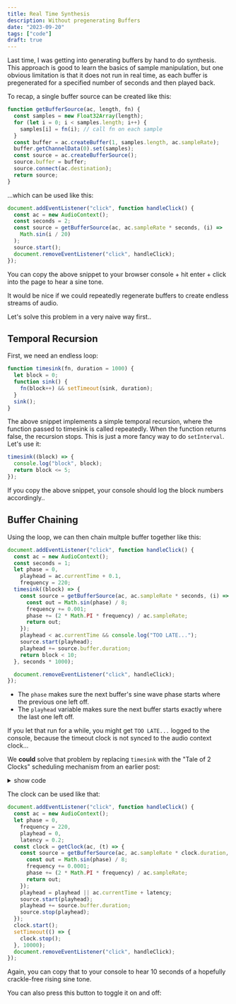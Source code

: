 ```yaml
---
title: Real Time Synthesis
description: Without pregenerating Buffers
date: "2023-09-20"
tags: ["code"]
draft: true
---
```


Last time, I was getting into generating buffers by hand to do synthesis.
This approach is good to learn the basics of sample manipulation, but one obvious limitation is that it does not run in real time,
as each buffer is pregenerated for a specified number of seconds and then played back.

To recap, a single buffer source can be created like this:

```js
function getBufferSource(ac, length, fn) {
  const samples = new Float32Array(length);
  for (let i = 0; i < samples.length; i++) {
    samples[i] = fn(i); // call fn on each sample
  }
  const buffer = ac.createBuffer(1, samples.length, ac.sampleRate);
  buffer.getChannelData(0).set(samples);
  const source = ac.createBufferSource();
  source.buffer = buffer;
  source.connect(ac.destination);
  return source;
}
```

...which can be used like this:

```js
document.addEventListener("click", function handleClick() {
  const ac = new AudioContext();
  const seconds = 2;
  const source = getBufferSource(ac, ac.sampleRate * seconds, (i) =>
    Math.sin(i / 20)
  );
  source.start();
  document.removeEventListener("click", handleClick);
});
```

You can copy the above snippet to your browser console + hit enter + click into the page to hear a sine tone.

It would be nice if we could repeatedly regenerate buffers to create endless streams of audio.

Let's solve this problem in a very naive way first..

## Temporal Recursion

First, we need an endless loop:

```js
function timesink(fn, duration = 1000) {
  let block = 0;
  function sink() {
    fn(block++) && setTimeout(sink, duration);
  }
  sink();
}
```

The above snippet implements a simple temporal recursion, where the function passed to timesink is called repeatedly.
When the function returns false, the recursion stops. This is just a more fancy way to do `setInterval`.
Let's use it:

```js
timesink((block) => {
  console.log("block", block);
  return block <= 5;
});
```

If you copy the above snippet, your console should log the block numbers accordingly..

## Buffer Chaining

Using the loop, we can then chain multple buffer together like this:

```js
document.addEventListener("click", function handleClick() {
  const ac = new AudioContext();
  const seconds = 1;
  let phase = 0,
    playhead = ac.currentTime + 0.1,
    frequency = 220;
  timesink((block) => {
    const source = getBufferSource(ac, ac.sampleRate * seconds, (i) => {
      const out = Math.sin(phase) / 8;
      frequency += 0.001;
      phase += (2 * Math.PI * frequency) / ac.sampleRate;
      return out;
    });
    playhead < ac.currentTime && console.log("TOO LATE...");
    source.start(playhead);
    playhead += source.buffer.duration;
    return block < 10;
  }, seconds * 1000);

  document.removeEventListener("click", handleClick);
});
```

- The `phase` makes sure the next buffer's sine wave phase starts where the previous one left off.
- The `playhead` variable makes sure the next buffer starts exactly where the last one left off.

If you let that run for a while, you might get `TOO LATE...` logged to the console, because the timeout clock is not synced to the audio context clock...

We **could** solve that problem by replacing `timesink` with the "Tale of 2 Clocks" scheduling mechanism from an earlier post:

<details>
<summary>show code</summary>

```js
// generalized "Tale of 2 Clocks" scheduling
function createClock(
  getTime,
  callback, // called slightly before each cycle
  duration = 0.05, // duration of each cycle
  interval = 0.1, // interval between callbacks
  overlap = 0.1 // overlap between callbacks
) {
  let tick = 0; // counts callbacks
  let phase = 0; // next callback time
  let precision = 10 ** 4; // used to round phase
  let minLatency = 0.01;
  const setDuration = (setter) => (duration = setter(duration));
  overlap = overlap || interval / 2;
  const onTick = () => {
    const t = getTime();
    const lookahead = t + interval + overlap; // the time window for this tick
    if (phase === 0) {
      phase = t + minLatency;
    }
    // callback as long as we're inside the lookahead
    while (phase < lookahead) {
      phase = Math.round(phase * precision) / precision;
      phase >= t && callback(phase, duration, tick);
      phase < t && console.log("TOO LATE", phase); // what if latency is added from outside?
      phase += duration; // increment phase by duration
      tick++;
    }
  };
  let intervalID;
  const start = () => {
    clear(); // just in case start was called more than once
    onTick();
    intervalID = setInterval(onTick, interval * 1000);
  };
  const clear = () => intervalID !== undefined && clearInterval(intervalID);
  const pause = () => clear();
  const stop = () => {
    tick = 0;
    phase = 0;
    clear();
  };
  const getPhase = () => phase;
  // setCallback
  return {
    setDuration,
    start,
    stop,
    pause,
    duration,
    interval,
    getPhase,
    minLatency,
  };
}

// clock specific for AudioContext
function getClock(ac, fn, interval) {
  const getTime = () => ac.currentTime;
  const clock = createClock(
    getTime,
    // called slightly before each cycle
    fn,
    interval // duration of each cycle
  );
  return clock;
}
```

</details>

The clock can be used like that:

```js
document.addEventListener("click", function handleClick() {
  const ac = new AudioContext();
  let phase = 0,
    frequency = 220,
    playhead = 0,
    latency = 0.2;
  const clock = getClock(ac, (t) => {
    const source = getBufferSource(ac, ac.sampleRate * clock.duration, () => {
      const out = Math.sin(phase) / 8;
      frequency += 0.0001;
      phase += (2 * Math.PI * frequency) / ac.sampleRate;
      return out;
    });
    playhead = playhead || ac.currentTime + latency;
    source.start(playhead);
    playhead += source.buffer.duration;
    source.stop(playhead);
  });
  clock.start();
  setTimeout(() => {
    clock.stop();
  }, 10000);
  document.removeEventListener("click", handleClick);
});
```

Again, you can copy that to your console to hear 10 seconds of a hopefully crackle-free rising sine tone.


You can also press this button to toggle it on and off:

<BufferChain client:only />
